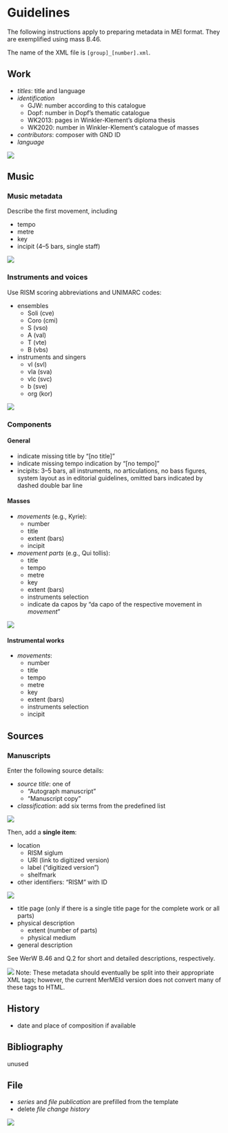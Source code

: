 # Guidelines {.unnumbered}

The following instructions apply to preparing metadata in MEI format. They are exemplified using mass B.46.

The name of the XML file is `[group]_[number].xml`.

## Work

- *titles*: title and language
- *identification*
  - GJW: number according to this catalogue
  - Dopf: number in Dopf's thematic catalogue
  - WK2013: pages in Winkler-Klement's diploma thesis
  - WK2020: number in Winkler-Klement's catalogue of masses
- *contributors*: composer with GND ID
- *language*

![](images/mermeid_work.png)


## Music

### Music metadata

Describe the first movement, including

- tempo
- metre
- key
- incipit (4–5 bars, single staff)

![](images/mermeid_music_metadata.png)


### Instruments and voices

Use RISM scoring abbreviations and UNIMARC codes:

- ensembles
  - Soli (cve)
  - Coro (cmi)
  - S (vso)
  - A (val)
  - T (vte)
  - B (vbs)
- instruments and singers
  - vl (svl)
  - vla (sva)
  - vlc (svc)
  - b (sve)
  - org (kor)
  
![](images/mermeid_music_instruments.png)
    
### Components

#### General

- indicate missing title by “[no title]”
- indicate missing tempo indication by “[no tempo]”
- incipits: 3–5 bars, all instruments, no articulations, no bass figures, system layout as in editorial guidelines, omitted bars indicated by dashed double bar line

#### Masses

- *movements* (e.g., Kyrie):
  - number
  - title
  - extent (bars)
  - incipit 
- *movement parts* (e.g., Qui tollis):
  - title
  - tempo
  - metre
  - key
  - extent (bars)
  - instruments selection
  - indicate da capos by “da capo of the respective movement in *movement*”

![](images/mermeid_music_components.png)

#### Instrumental works

- *movements*:
  - number
  - title
  - tempo
  - metre
  - key
  - extent (bars)
  - instruments selection
  - incipit


## Sources

### Manuscripts

Enter the following source details:

- *source title*: one of
  - “Autograph manuscript”
  - “Manuscript copy”
- *classification*: add six terms from the predefined list

![](images/mermeid_sources_manuscript_1.png)

Then, add a **single item**:

- location
  - RISM siglum
  - URI (link to digitized version)
  - label (“digitized version”)
  - shelfmark
- other identifiers: “RISM” with ID

![](images/mermeid_sources_manuscript_2.png)

- title page (only if there is a single title page for the complete work or all parts)
- physical description
  - extent (number of parts)
  - physical medium
- general description

See WerW B.46 and Q.2 for short and detailed descriptions, respectively.
    
![](images/mermeid_sources_manuscript_3.png)
Note: These metadata should eventually be split into their appropriate XML tags; however, the current MerMEId version does not convert many of these tags to HTML.


## History

- date and place of composition if available


## Bibliography

unused


## File

- *series* and *file publication* are prefilled from the template
- delete *file change history*

![](images/mermeid_file.png)
